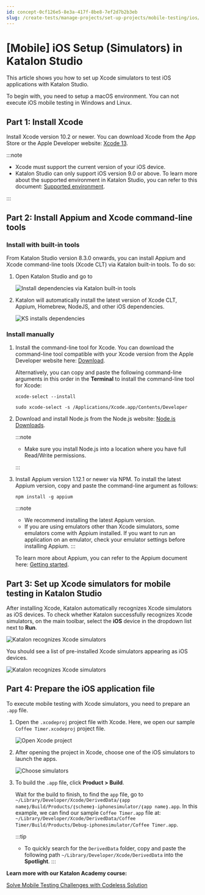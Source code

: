 ```yaml
---
id: concept-0cf126e5-8e3a-417f-8be8-7ef2d7b2b3eb
slug: /create-tests/manage-projects/set-up-projects/mobile-testing/ios/mobile-ios-setup-simulators-in-katalon-studio
---
```


# \[Mobile\] iOS Setup \(Simulators\) in Katalon Studio

This article shows you how to set up Xcode simulators to test iOS applications with Katalon Studio.

To begin with, you need to setup a macOS environment. You can not execute iOS mobile testing in Windows and Linux.

## Part 1: Install Xcode

Install Xcode version 10.2 or newer. You can download Xcode from the App Store or the Apple Developer website: [Xcode 13](https://developer.apple.com/xcode/).


:::note

-   Xcode must support the current version of your iOS device.
-   Katalon Studio can only support iOS version 9.0 or above. To learn more about the supported environment in Katalon Studio, you can refer to this document: [Supported environment](/supported-execution-environments/supported-environments-for-katalon-studio-and-katalon-runtime-engine-kre).

:::

## Part 2: Install Appium and Xcode command-line tools

### Install with built-in tools

From Katalon Studio version 8.3.0 onwards, you can install Appium and Xcode command-line tools \(Xcode CLT\) via Katalon built-in tools. To do so:

1.  Open Katalon Studio and go to

    <img src="/doc_images/Documents/Create_tests/Manage_Projects/Set_Up_Projects/Mobile-Testing/iOS/Mobile_iOS_Setup_Simulators/Pictures/KS-825-Install-dependencies-via-built-in-tools.png" width={500} alt="Install dependencies via Katalon built-in tools" />

2.  Katalon will automatically install the latest version of Xcode CLT, Appium, Homebrew, NodeJS, and other iOS dependencies.

    <img src="/doc_images/Documents/Create_tests/Manage_Projects/Set_Up_Projects/Mobile-Testing/iOS/Mobile_iOS_Setup_Simulators/Pictures/KS-825-KS-install-dependencies.png" width={500} alt="KS installs dependencies" />


### Install manually

1.  Install the command-line tool for Xcode. You can download the command-line tool compatible with your Xcode version from the Apple Developer website here: [Download](https://developer.apple.com/download/all/).

    Alternatively, you can copy and paste the following command-line arguments in this order in the **Terminal** to install the command-line tool for Xcode:

    ```
    xcode-select --install
    ```

    ```
    sudo xcode-select -s /Applications/Xcode.app/Contents/Developer
    ```

2.  Download and install Node.js from the Node.js website: [Node.js Downloads](https://nodejs.org/en/download/).

    
    :::note

    -   Make sure you install Node.js into a location where you have full Read/Write permissions.

    :::

3.  Install Appium version 1.12.1 or newer via NPM. To install the latest Appium version, copy and paste the command-line argument as follows:

    ```
    npm install -g appium
    ```

    
    :::note

    -   We recommend installing the latest Appium version.
    -   If you are using emulators other than Xcode simulators, some emulators come with Appium installed. If you want to run an application on an emulator, check your emulator settings before installing Appium.
    :::

    To learn more about Appium, you can refer to the Appium document here: [Getting started](http://appium.io/docs/en/about-appium/getting-started/#installing-appium).


## Part 3: Set up Xcode simulators for mobile testing in Katalon Studio

After installing Xcode, Katalon automatically recognizes Xcode simulators as iOS devices. To check whether Katalon successfully recognizes Xcode simulators, on the main toolbar, select the **iOS** device in the dropdown list next to **Run**.

<img src="/doc_images/Documents/Create_tests/Manage_Projects/Set_Up_Projects/Mobile-Testing/iOS/Mobile_iOS_Setup_Simulators/Pictures/KS-TOOLBAR-iOS.png" alt="Katalon recognizes Xcode simulators" />

You should see a list of pre-installed Xcode simulators appearing as iOS devices.

<img src="/doc_images/Documents/Create_tests/Manage_Projects/Set_Up_Projects/Mobile-Testing/iOS/Mobile_iOS_Setup_Simulators/Pictures/KS-iOS-Katalon-regconizes-simulators.png" alt="Katalon recognizes Xcode simulators" />

## Part 4: Prepare the iOS application file

To execute mobile testing with Xcode simulators, you need to prepare an <code>.app</code> file.

1.  Open the <code>.xcodeproj</code> project file with Xcode. Here, we open our sample <code>Coffee Timer.xcodeproj</code> project file.

    <img src="/doc_images/Documents/Create_tests/Manage_Projects/Set_Up_Projects/Mobile-Testing/iOS/Mobile_iOS_Setup_Simulators/Pictures/open-xcode-file.png" alt="Open Xcode project" />

2.  After opening the project in Xcode, choose one of the iOS simulators to launch the apps.

    <img src="/doc_images/Documents/Create_tests/Manage_Projects/Set_Up_Projects/Mobile-Testing/iOS/Mobile_iOS_Setup_Simulators/Pictures/KS-iOS-Choose-simulator-1.png" alt="Choose simulators" />

3.  To build the <code>.app</code> file, click **Product &gt; Build**.

    Wait for the build to finish, to find the <code>app</code> file, go to <code>~/Library/Developer/Xcode/DerivedData/&#10100;app name&#10101;/Build/Products/&#10100;scheme&#10101;-iphonesimulator/&#10100;app name&#10101;.app</code>. In this example, we can find our sample <code>Coffee Timer.app</code> file at: <code>~/Library/Developer/Xcode/DerivedData/Coffee Timer/Build/Products/Debug-iphonesimulator/Coffee Timer.app</code>.

    
    :::tip

    -   To quickly search for the <code>DerivedData</code> folder, copy and paste the following path <code>~/Library/Developer/Xcode/DerivedData</code> into the **Spotlight**.
    :::


**Learn more with our Katalon Academy course:**  


[Solve Mobile Testing Challenges with Codeless Solution](https://academy.katalon.com/courses/codeless-solution-mobile-testing/?utm_source=kat_docs&utm_medium=ios_setup)